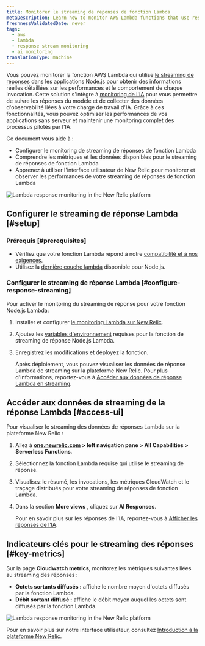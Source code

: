 ```yaml
---
title: Monitorer le streaming de réponses de fonction Lambda
metaDescription: Learn how to monitor AWS Lambda functions that use response streaming in the New Relic.
freshnessValidatedDate: never
tags:
  - aws
  - lambda
  - response stream monitoring
  - ai monitoring
translationType: machine
---
```


Vous pouvez monitorer la fonction AWS Lambda qui utilise [le streaming de réponses](https://aws.amazon.com/blogs/compute/introducing-aws-lambda-response-streaming/) dans les applications Node.js pour obtenir des informations réelles détaillées sur les performances et le comportement de chaque invocation. Cette solution s&apos;intègre à [monitoring de l&apos;IA](/docs/ai-monitoring/intro-to-ai-monitoring/) pour vous permettre de suivre les réponses du modèle et de collecter des données d&apos;observabilité liées à votre charge de travail d&apos;IA. Grâce à ces fonctionnalités, vous pouvez optimiser les performances de vos applications sans serveur et maintenir une monitoring complet des processus pilotés par l&apos;IA.

Ce document vous aide à :

* Configurer le monitoring de streaming de réponses de fonction Lambda
* Comprendre les métriques et les données disponibles pour le streaming de réponses de fonction Lambda
* Apprenez à utiliser l&apos;interface utilisateur de New Relic pour monitorer et observer les performances de votre streaming de réponses de fonction Lambda

<img title="New Relic AI Responses page" alt="Lambda response monitoring in the New Relic platform" src="/images/ss-ai-response-page.gif" />

## Configurer le streaming de réponse Lambda [#setup]

### Prérequis [#prerequisites]

* Vérifiez que votre fonction Lambda répond à notre [compatibilité et à nos exigences](/docs/serverless-function-monitoring/aws-lambda-monitoring/instrument-lambda-function/compatibility-requirement-lambda-monitoring).
* Utilisez la [dernière couche lambda](https://layers.newrelic-external.com) disponible pour Node.js.

### Configurer le streaming de réponse Lambda [#configure-response-streaming]

Pour activer le monitoring du streaming de réponse pour votre fonction Node.js Lambda:

1. Installer et configurer [le monitoring Lambda sur New Relic](/docs/serverless-function-monitoring/aws-lambda-monitoring/instrument-lambda-function/configure-serverless-aws-monitoring).

2. Ajoutez les [variables d&apos;environnement](/docs/serverless-function-monitoring/aws-lambda-monitoring/instrument-lambda-function/env-variables-lambda) requises pour la fonction de streaming de réponse Node.js Lambda.

3. Enregistrez les modifications et déployez la fonction.

   Après déploiement, vous pouvez visualiser les données de réponse Lambda de streaming sur la plateforme New Relic. Pour plus d&apos;informations, reportez-vous à [Accéder aux données de réponse Lambda en streaming](#access-ui).

## Accéder aux données de streaming de la réponse Lambda [#access-ui]

Pour visualiser le streaming des données de réponses Lambda sur la plateforme New Relic :

1. Allez à <DNT>**[one.newrelic.com](https://one.newrelic.com) &gt; left navigation pane &gt; All Capabilities &gt; Serverless Functions**</DNT>.

2. Sélectionnez la fonction Lambda requise qui utilise le streaming de réponse.

3. Visualisez le résumé, les invocations, les métriques CloudWatch et le traçage distribués pour votre streaming de réponses de fonction Lambda.

4. Dans la section **More views** , cliquez sur **AI Responses**.

   Pour en savoir plus sur les réponses de l’IA, reportez-vous à [Afficher les réponses de l’IA](/docs/ai-monitoring/explore-ai-data/view-ai-responses).

## Indicateurs clés pour le streaming des réponses [#key-metrics]

Sur la page **Cloudwatch metrics**, monitorez les métriques suivantes liées au streaming des réponses :

* **Octets sortants diffusés :** affiche le nombre moyen d&apos;octets diffusés par la fonction Lambda.
* **Débit sortant diffusé :** affiche le débit moyen auquel les octets sont diffusés par la fonction Lambda.

<img title="New Relic AI Responses page" alt="Lambda response monitoring in the New Relic platform" src="/images/ss-ai-response.webp" />

Pour en savoir plus sur notre interface utilisateur, consultez [Introduction à la plateforme New Relic](/docs/new-relic-solutions/new-relic-one/introduction-new-relic-platform).